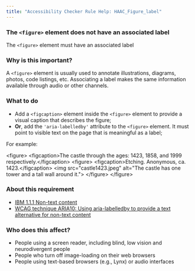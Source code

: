 ```yaml
---
title: "Accessibility Checker Rule Help: HAAC_Figure_label"
---
```


<div className="toolHelp">
<Row>
<Column colLg={16} colMd={8} colSm={4} className="toolHead">

### The `<figure>` element does not have an associated label

<div id="locLevel"></div>

The `<figure>` element must have an associated label

</Column>
</Row>
<Row>
<Column colLg={11} colMd={5} colSm={4} className="toolMain">

### Why is this important?

A `<figure>` element is usually used to annotate illustrations, diagrams, photos, code listings, etc. Associating a label makes the same information available through audio or other channels.

<div id="locSnippet"></div>

### What to do

* Add a `<figcaption>` element inside the `<figure>` element to provide a visual caption that describes the figure; 
* **Or**, add the `'aria-labelledby'` attribute to the `<figure>` element. It must point to visible text on the page that is meaningful as a label;

For example:

<CodeSnippet type="multi" light={true}>&lt;figure&gt;
	&lt;figcaption&gt;The castle through the ages: 1423, 1858, and 1999 respectively.&lt;/figcaption&gt;
	&lt;figure&gt;
	&lt;figcaption&gt;Etching. Anonymous, ca. 1423.&lt;/figcaption&gt;
	&lt;img src="castle1423.jpeg" alt="The castle has one tower and a tall wall around it."&gt;
	&lt;/figure&gt;
&lt;/figure&gt;</CodeSnippet>

</Column>
<Column colLg={5} colMd={3} colSm={4} className="toolLeft">

### About this requirement

* [IBM 1.1.1 Non-text content](https://www.ibm.com/able/requirements/requirements/#1_1_1)
* [WCAG technique ARIA10: Using aria-labelledby to provide a text alternative for non-text content](https://www.w3.org/WAI/WCAG21/Techniques/aria/ARIA10)

### Who does this affect?

* People using a screen reader, including blind, low vision and neurodivergent people
* People who turn off image-loading on their web browsers
* People using text-based browsers (e.g., Lynx) or audio interfaces

</Column>
</Row>
</div>

